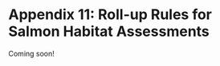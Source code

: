 # Appendix 11: Roll-up Rules for Salmon Habitat Assessments {#appendix-11 .unnumbered}

Coming soon!